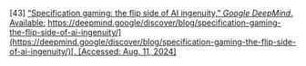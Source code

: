 \[43\]	[“Specification gaming: the flip side of AI ingenuity,” *Google DeepMind*. Available:](http://paperpile.com/b/Lj1YHA/WJo1q) [https://deepmind.google/discover/blog/specification-gaming-the-flip-side-of-ai-ingenuity/](https://deepmind.google/discover/blog/specification-gaming-the-flip-side-of-ai-ingenuity/)[. \[Accessed: Aug. 11, 2024\]](http://paperpile.com/b/Lj1YHA/WJo1q)